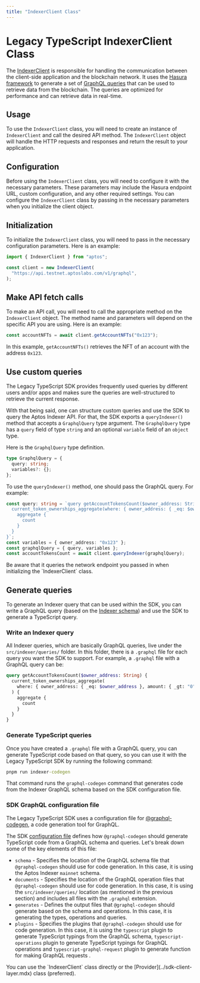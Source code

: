 ```yaml
---
title: "IndexerClient Class"
---
```



# Legacy TypeScript IndexerClient Class

The [IndexerClient](https://github.com/aptos-labs/aptos-core/blob/main/ecosystem/typescript/sdk/src/providers/indexer.ts) is responsible for handling the communication between the client-side application and the blockchain network. It uses the [Hasura framework](https://hasura.io/) to generate a set of [GraphQL queries](https://cloud.hasura.io/public/graphiql?endpoint=https://api.mainnet.aptoslabs.com/v1/graphql) that can be used to retrieve data from the blockchain. The queries are optimized for performance and can retrieve data in real-time.

## Usage

To use the `IndexerClient` class, you will need to create an instance of `IndexerClient` and call the desired API method. The `IndexerClient` object will handle the HTTP requests and responses and return the result to your application.

## Configuration

Before using the `IndexerClient` class, you will need to configure it with the necessary parameters. These parameters may include the Hasura endpoint URL, custom configuration, and any other required settings. You can configure the `IndexerClient` class by passing in the necessary parameters when you initialize the client object.

## Initialization

To initialize the `IndexerClient` class, you will need to pass in the necessary configuration parameters. Here is an example:

```ts filename="indexerclient.ts"
import { IndexerClient } from "aptos";

const client = new IndexerClient(
  "https://api.testnet.aptoslabs.com/v1/graphql",
);
```

## Make API fetch calls

To make an API call, you will need to call the appropriate method on the `IndexerClient` object. The method name and parameters will depend on the specific API you are using. Here is an example:

```ts filename="indexerclient.ts"
const accountNFTs = await client.getAccountNFTs("0x123");
```

In this example, `getAccountNFTs()` retrieves the NFT of an account with the address `0x123`.

## Use custom queries

The Legacy TypeScript SDK provides frequently used queries by different users and/or apps and makes sure the queries are well-structured to retrieve the current response.

With that being said, one can structure custom queries and use the SDK to query the Aptos Indexer API. For that, the SDK exports a `queryIndexer()` method that accepts a `GraphqlQuery` type argument. The `GraphqlQuery` type has a `query` field of type `string` and an optional `variable` field of an `object` type.

Here is the `GraphqlQuery` type definition.

```ts filename="indexerclient.ts"
type GraphqlQuery = {
  query: string;
  variables?: {};
};
```

To use the `queryIndexer()` method, one should pass the GraphQL query. For example:

```ts filename="indexerclient.ts"
const query: string = `query getAccountTokensCount($owner_address: String) {
  current_token_ownerships_aggregate(where: { owner_address: { _eq: $owner_address }, amount: { _gt: "0" } }) {
    aggregate {
      count
    }
  }
}`;
const variables = { owner_address: "0x123" };
const graphqlQuery = { query, variables };
const accountTokensCount = await client.queryIndexer(graphqlQuery);
```

<Callout type="info">
Be aware that it queries the network endpoint you passed in when initializing the `IndexerClient` class.
</Callout>

## Generate queries

To generate an Indexer query that can be used within the SDK, you can write a GraphQL query (based on the [Indexer schema](https://cloud.hasura.io/public/graphiql?endpoint=https://api.mainnet.aptoslabs.com/v1/graphql)) and use the SDK to generate a TypeScript query.

### Write an Indexer query

All Indexer queries, which are basically GraphQL queries, live under the `src/indexer/queries/` folder. In this folder, there is a `.graphql` file for each query you want the SDK to support. For example, a `.graphql` file with a GraphQL query can be:

```graphql filename="example.graphql"
query getAccountTokensCount($owner_address: String) {
  current_token_ownerships_aggregate(
    where: { owner_address: { _eq: $owner_address }, amount: { _gt: "0" } }
  ) {
    aggregate {
      count
    }
  }
}
```

### Generate TypeScript queries

Once you have created a `.graphql` file with a GraphQL query, you can generate TypeScript code based on that query, so you can use it with the Legacy TypeScript SDK by running the following command:

```cmd filename="Terminal"
pnpm run indexer-codegen
```

That command runs the `graphql-codegen` command that generates code from the Indexer GraphQL schema based on the SDK configuration file.

### SDK GraphQL configuration file

The Legacy TypeScript SDK uses a configuration file for [@graphql-codegen](https://the-guild.dev/graphql/codegen), a code generation tool for GraphQL.

The SDK [configuration file](https://github.com/aptos-labs/aptos-core/blob/main/ecosystem/typescript/sdk/src/indexer/codegen.yml) defines how `@graphql-codegen` should generate TypeScript code from a GraphQL schema and queries. Let's break down some of the key elements of this file:

- `schema` - Specifies the location of the GraphQL schema file that `@graphql-codegen` should use for code generation. In this case, it is using the Aptos Indexer `mainnet` schema.
- `documents` - Specifies the location of the GraphQL operation files that `@graphql-codegen` should use for code generation. In this case, it is using the `src/indexer/queries/` location (as mentioned in the previous section) and includes all files with the `.graphql` extension.
- `generates` - Defines the output files that `@graphql-codegen` should generate based on the schema and operations. In this case, it is generating the types, operations and queries.
- `plugins` - Specifies the plugins that `@graphql-codegen` should use for code generation. In this case, it is using the `typescript` plugin to generate TypeScript typings from the GraphQL schema, `typescript-operations` plugin to generate TypeScript typings for GraphQL operations and `typescript-graphql-request` plugin to generate function for making GraphQL requests .

<Callout type="info">
You can use the `IndexerClient` class directly or the [Provider](../sdk-client-layer.mdx) class (preferred).
</Callout>
